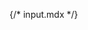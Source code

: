{/* input.mdx */}


<Meta of={comStories} name="Docs"/>

<Title />
<Subtitle />
<Description />

> ### [Bootstrap ~5.3.0 Documentation on Form Input Controls](https://getbootstrap.com/docs/5.3/forms/form-control)
> * [Form controls](https://getbootstrap.com/docs/5.3/forms/form-control/#example)
> * [Sizing](https://getbootstrap.com/docs/5.3/forms/form-control/#sizing)
> * [Form text](https://getbootstrap.com/docs/5.3/forms/form-control/#form-text)

<Canvas of={comStories.Input_Text} />

## Properties
<Controls of={comStories.Input_Text} />

<Stories of={comStories} />

## Attributes:
* `attributes`: Drupal attributes for Image.

## Slots:
* N/A

## Examples:

### Example #1 : Input type of checkbox form element.
```
{% include "varbase_components:input" with {
  type: 'checkbox',
  bs_form_control: false,
  bs_size: '',
  utility_classes: ['form-check-input'],
  attributes: attributes
} %}
```

### Example #2 : Input type of Input submit form element.
```
{% include "varbase_components:input" with {
  type: 'submit'
} %}
```

## Source code
[//]: # (Twig Template source code)
<Source code={templateSource} />
